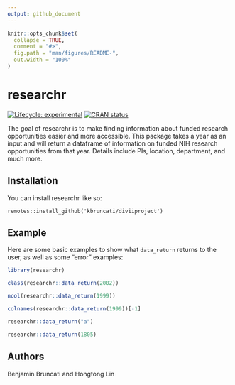 ```yaml
---
output: github_document
---
```


<!-- README.md is generated from README.Rmd. Please edit that file -->

```r
knitr::opts_chunk$set(
  collapse = TRUE,
  comment = "#>",
  fig.path = "man/figures/README-",
  out.width = "100%"
)
```

# researchr

<!-- badges: start -->
[![Lifecycle: experimental](https://img.shields.io/badge/lifecycle-experimental-orange.svg)](https://lifecycle.r-lib.org/articles/stages.html#experimental)
[![CRAN status](https://www.r-pkg.org/badges/version/kbruncati)](https://CRAN.R-project.org/package=researchr)
<!-- badges: end -->

The goal of researchr is to make finding information about funded research opportunities easier and more accessible. This package takes a year as an input and will return a dataframe of information on funded NIH research opportunities from that year. Details include PIs, location, department, and much more.  

## Installation

You can install researchr like so:

```
remotes::install_github('kbruncati/diviiproject')
```

## Example

Here are some basic examples to show what `data_return` returns to the user, as well as some "error" examples:

```r
library(researchr)

class(researchr::data_return(2002))

ncol(researchr::data_return(1999))  

colnames(researchr::data_return(1999))[-1] 

researchr::data_return("a")

researchr::data_return(1805)
```

## Authors

Benjamin Bruncati and Hongtong Lin
